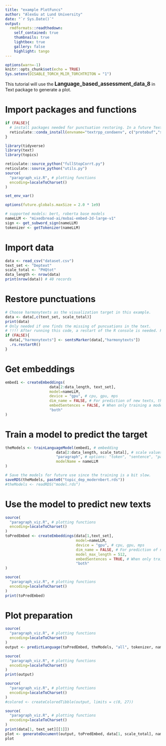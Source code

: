 ```yaml
---
title: "example PlotFuncs"
author: "AlexGu at Lund University"
date: "`r Sys.Date()`"
output:
  rmdformats::readthedown:
    self_contained: true
    thumbnails: true
    lightbox: true
    gallery: false
    highlight: tango
---
```


```r
options(warn=-1)
knitr::opts_chunk$set(echo = TRUE)
Sys.setenv(DISABLE_TORCH_MLIR_TORCHTRITON = "1")
```

This tutorial will use the <b><big>Language_based_assessment_data_8</big></b> in Text package to generate a plot.

# Import packages and functions

```r

if (FALSE){
  # install packages needed for punctuation restoring. In a future Text version, this is not necessary.
  reticulate::conda_install(envname="textrpp_condaenv", c("protobuf","sentencepiece"), forge=FALSE, pip=TRUE)
}

library(tidyverse)
library(text)
library(topics)

reticulate::source_python("fullStopCorrt.py")
reticulate::source_python("utils.py")
source(
  "paragraph_viz.R", # plotting functions
  encoding=localeToCharset()
)

set_env_var()

options(future.globals.maxSize = 2.0 * 1e9)

# supported models: bert, roberta base models
nameLLM <- "mixedbread-ai/mxbai-embed-2d-large-v1"
sign <- get_subword_sign(nameLLM)
tokenizer <- getTokenizer(nameLLM)
```

# Import data

```r
data <- read_csv("dataset.csv")
text_set <- "Deptext"
scale_total <- "PHQtot"
data_length <- nrow(data)
print(nrow(data)) # 40 records
```
# Restore punctuations 

```r
# Choose harmonytexts as the visualization target in this example.
data <- data[,c(text_set, scale_total)]
print(data)
# Only needed if one finds the missing of puncuations in the text.
# !!!! After running this code, a restart of the R console is needed. Plan to fix in the future.
if (FALSE){
  data[,"harmonytexts"] <- sentsMarker(data[,"harmonytexts"])
  .rs.restartR()
}
```

# Get embeddings

```r
embed1 <- createEmbeddings(
                    data[2:data_length, text_set],
                    model=nameLLM,
                    device = "gpu", # cpu, gpu, mps
                    dim_name = FALSE, # For prediction of new texts, this param must be FALSE,
                    embedSentences = FALSE, # When only training a model on paragraphs this should be FALSE
                    "both"
)
```

# Train a model to predict the target

```r
theModels <- trainLanguageModel(embed1, # embedding
                       data[2:data_length, scale_total], # scale values, target
                       "paragraph", # options: "token", "sentence", "paragraph", "all", # "all" include all the previous models
                       modelName = nameLLM
)
```

```r
# Save the models for future use since the training is a bit slow.
saveRDS(theModels, paste0("topic_dep_modernbert.rds"))
#theModels <- readRDS("model.rds")
```

# Use the model to predict new texts
```r
source(
  "paragraph_viz.R", # plotting functions
  encoding=localeToCharset()
)
toPredEmbed <- createEmbeddings(data[1,text_set],
                                model=nameLLM,
                                device = "gpu", # cpu, gpu, mps
                                dim_name = FALSE, # For prediction of new texts, this param must be FALSE,
                                model_max_length = 512,
                                embedSentences = TRUE, # When only training a model on paragraphs this should be FALSE
                                "both"
)
```
```r
source(
  "paragraph_viz.R", # plotting functions
  encoding=localeToCharset()
)
print(toPredEmbed)
```

# Plot preparation

```r
source(
  "paragraph_viz.R", # plotting functions
  encoding=localeToCharset()
)
output <- predictLanguage(toPredEmbed, theModels, "all", tokenizer, nameLLM)
```

```r
source(
  "paragraph_viz.R", # plotting functions
  encoding=localeToCharset()
)
print(output)
```

```r
source(
  "paragraph_viz.R", # plotting functions
  encoding=localeToCharset()
)
#colored <- createColoredTibble(output, limits = c(0, 27))
```

```r
source(
  "paragraph_viz.R", # plotting functions
  encoding=localeToCharset()
)
print(data[1, text_set][[1]])
plot <- generateDocument(output, toPredEmbed, data[1, scale_total], nameLLM, limits = c(0, 27), palette = NULL)
plot
```